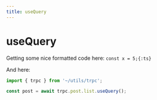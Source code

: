```yaml
---
title: useQuery
---
```


# useQuery

Getting some nice formatted code here: `const x = 5;{:ts}`

And here:

```ts showLineNumbers title="post/page.tsx"
import { trpc } from '~/utils/trpc';

const post = await trpc.post.list.useQuery();
```
